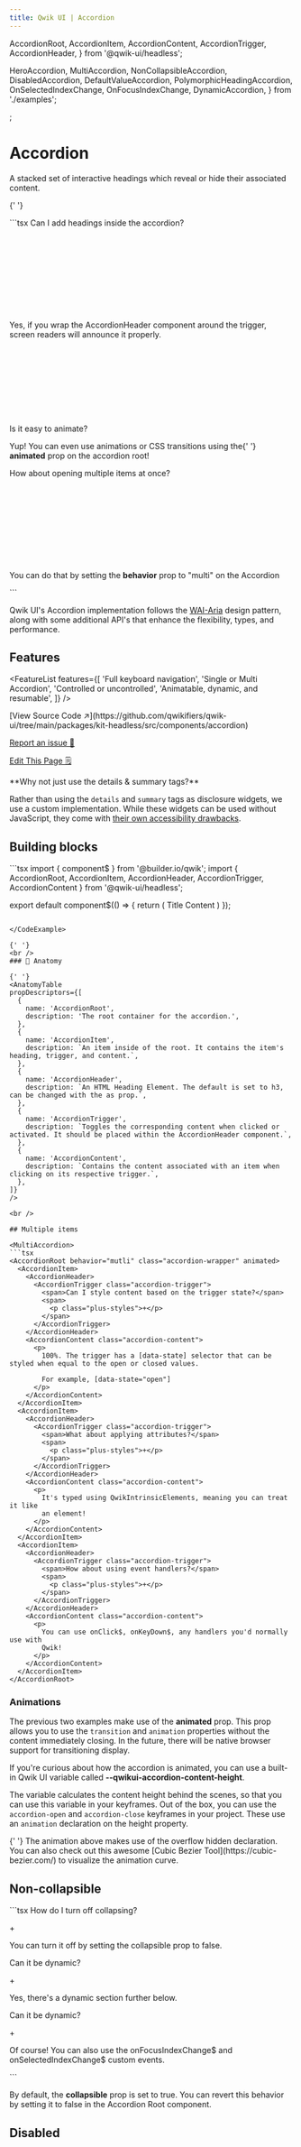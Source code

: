 ```yaml
---
title: Qwik UI | Accordion
---
```


  AccordionRoot,
  AccordionItem,
  AccordionContent,
  AccordionTrigger,
  AccordionHeader,
} from '@qwik-ui/headless';

  HeroAccordion,
  MultiAccordion,
  NonCollapsibleAccordion,
  DisabledAccordion,
  DefaultValueAccordion,
  PolymorphicHeadingAccordion,
  OnSelectedIndexChange,
  OnFocusIndexChange,
  DynamicAccordion,
} from './examples';


<StatusBanner status={statusByComponent.headless.Accordion} />;

# Accordion

A stacked set of interactive headings which reveal or hide their associated content.

{' '}

<HeroAccordion>
  ```tsx
  <AccordionRoot class="accordion-wrapper" animated>
    <AccordionItem>
      <AccordionHeader>
        <AccordionTrigger class="accordion-trigger">
          <span>Can I add headings inside the accordion?</span>
          <span>
            <SVG />
          </span>
        </AccordionTrigger>
      </AccordionHeader>
      <AccordionContent class="accordion-content">
        <p>
          Yes, if you wrap the AccordionHeader component around the trigger, screen
          readers will announce it properly.
        </p>
      </AccordionContent>
    </AccordionItem>
    <AccordionItem>
      <AccordionHeader>
        <AccordionTrigger class="accordion-trigger">
          <span>Is it easy to animate?</span>
          <span>
            <SVG />
          </span>
        </AccordionTrigger>
      </AccordionHeader>
      <AccordionContent class="accordion-content">
        <p>
          Yup! You can even use animations or CSS transitions using the{' '}
          <strong>animated</strong> prop on the accordion root!
        </p>
      </AccordionContent>
    </AccordionItem>
    <AccordionItem>
      <AccordionHeader>
        <AccordionTrigger class="accordion-trigger">
          <span>How about opening multiple items at once?</span>
          <span>
            <SVG />
          </span>
        </AccordionTrigger>
      </AccordionHeader>
      <AccordionContent class="accordion-content">
        <p>
          You can do that by setting the <strong>behavior</strong> prop to "multi" on the
          Accordion
        </p>
      </AccordionContent>
    </AccordionItem>
  </AccordionRoot>
  ```
</HeroAccordion>

Qwik UI's Accordion implementation follows the [WAI-Aria](https://www.w3.org/WAI/ARIA/apg/patterns/accordion/) design pattern, along with some additional API's that enhance the flexibility, types, and performance.

## Features

<FeatureList
  features={[
    'Full keyboard navigation',
    'Single or Multi Accordion',
    'Controlled or uncontrolled',
    'Animatable, dynamic, and resumable',
  ]}
/>

<div class="mb-6 mt-10 flex flex-col gap-2">
[View Source Code ↗️](https://github.com/qwikifiers/qwik-ui/tree/main/packages/kit-headless/src/components/accordion)

[Report an issue 🚨](https://github.com/qwikifiers/qwik-ui/issues)

[Edit This Page 🗒️](<https://github.com/qwikifiers/qwik-ui/edit/main/apps/website/src/routes/docs/headless/(components)/accordion/index.mdx>)

</div>

<Note status="info"> 
**Why not just use the details & summary tags?**

Rather than using the `details` and `summary` tags as disclosure widgets, we use a custom implementation. While these widgets can be used without JavaScript, they come with [their own accessibility drawbacks](https://www.scottohara.me/blog/2022/09/12/details-summary.html).

</Note>

## Building blocks

  <CodeExample>
  ```tsx
  import { component$ } from '@builder.io/qwik';
  import { 
    AccordionRoot, 
    AccordionItem, 
    AccordionHeader, 
    AccordionTrigger, 
    AccordionContent 
  } from '@qwik-ui/headless';

export default component$(() => {
return (
<AccordionRoot>
<AccordionItem>
<AccordionHeader>
<AccordionTrigger>Title</AccordionTrigger>
</AccordionHeader>
<AccordionContent>Content</AccordionContent>
</AccordionItem>
</AccordionRoot>
)
});

````

</CodeExample>

{' '}
<br />
### 🎨 Anatomy

{' '}
<AnatomyTable
propDescriptors={[
  {
    name: 'AccordionRoot',
    description: 'The root container for the accordion.',
  },
  {
    name: 'AccordionItem',
    description: `An item inside of the root. It contains the item's heading, trigger, and content.`,
  },
  {
    name: 'AccordionHeader',
    description: `An HTML Heading Element. The default is set to h3, can be changed with the as prop.`,
  },
  {
    name: 'AccordionTrigger',
    description: `Toggles the corresponding content when clicked or activated. It should be placed within the AccordionHeader component.`,
  },
  {
    name: 'AccordionContent',
    description: `Contains the content associated with an item when clicking on its respective trigger.`,
  },
]}
/>

<br />

## Multiple items

<MultiAccordion>
```tsx
<AccordionRoot behavior="mutli" class="accordion-wrapper" animated>
  <AccordionItem>
    <AccordionHeader>
      <AccordionTrigger class="accordion-trigger">
        <span>Can I style content based on the trigger state?</span>
        <span>
          <p class="plus-styles">+</p>
        </span>
      </AccordionTrigger>
    </AccordionHeader>
    <AccordionContent class="accordion-content">
      <p>
        100%. The trigger has a [data-state] selector that can be styled when equal to the open or closed values.

        For example, [data-state="open"]
      </p>
    </AccordionContent>
  </AccordionItem>
  <AccordionItem>
    <AccordionHeader>
      <AccordionTrigger class="accordion-trigger">
        <span>What about applying attributes?</span>
        <span>
          <p class="plus-styles">+</p>
        </span>
      </AccordionTrigger>
    </AccordionHeader>
    <AccordionContent class="accordion-content">
      <p>
        It's typed using QwikIntrinsicElements, meaning you can treat it like
        an element!
      </p>
    </AccordionContent>
  </AccordionItem>
  <AccordionItem>
    <AccordionHeader>
      <AccordionTrigger class="accordion-trigger">
        <span>How about using event handlers?</span>
        <span>
          <p class="plus-styles">+</p>
        </span>
      </AccordionTrigger>
    </AccordionHeader>
    <AccordionContent class="accordion-content">
      <p>
        You can use onClick$, onKeyDown$, any handlers you'd normally use with
        Qwik!
      </p>
    </AccordionContent>
  </AccordionItem>
</AccordionRoot>
````

</MultiAccordion>

### Animations

The previous two examples make use of the **animated** prop. This prop allows you to use the `transition` and `animation` properties without the content immediately closing. In the future, there will be native browser support for transitioning display.

If you're curious about how the accordion is animated, you can use a built-in Qwik UI variable called **--qwikui-accordion-content-height**.

The variable calculates the content height behind the scenes, so that you can use this variable in your keyframes. Out of the box, you can use the `accordion-open` and `accordion-close` keyframes in your project. These use an `animation` declaration on the height property.

<Note status="info">
  {' '}
  The animation above makes use of the overflow hidden declaration. You can also check out
  this awesome [Cubic Bezier Tool](https://cubic-bezier.com/) to visualize the animation curve.
</Note>

## Non-collapsible

<NonCollapsibleAccordion>
  ```tsx
  <AccordionRoot class="accordion-wrapper" animated={true} collapsible={false}>
    <AccordionItem>
      <AccordionHeader>
        <AccordionTrigger class="accordion-trigger">
          <span>How do I turn off collapsing?</span>
          <span>
            <p class="plus-styles">+</p>
          </span>
        </AccordionTrigger>
      </AccordionHeader>
      <AccordionContent class="accordion-content">
        <p>You can turn it off by setting the collapsible prop to false.</p>
      </AccordionContent>
    </AccordionItem>
    <AccordionItem>
      <AccordionHeader>
        <AccordionTrigger class="accordion-trigger">
          <span>Can it be dynamic?</span>
          <span>
            <p class="plus-styles">+</p>
          </span>
        </AccordionTrigger>
      </AccordionHeader>
      <AccordionContent class="accordion-content">
        <p>Yes, there's a dynamic section further below.</p>
      </AccordionContent>
    </AccordionItem>
    <AccordionItem>
      <AccordionHeader>
        <AccordionTrigger class="accordion-trigger">
          <span>Can it be dynamic?</span>
          <span>
            <p class="plus-styles">+</p>
          </span>
        </AccordionTrigger>
      </AccordionHeader>
      <AccordionContent class="accordion-content">
        <p>
          Of course! You can also use the onFocusIndexChange$ and onSelectedIndexChange$
          custom events.
        </p>
      </AccordionContent>
    </AccordionItem>
  </AccordionRoot>
  ```
</NonCollapsibleAccordion>

By default, the <strong>collapsible</strong> prop is set to true. You can revert this behavior by setting it to false in the Accordion Root component.

## Disabled

<DisabledAccordion>
  ```tsx
  <AccordionRoot class="accordion-wrapper">
    <AccordionItem>
      <AccordionHeader>
        <AccordionTrigger class="accordion-trigger">
          <span>I'm enabled!</span>
          <span>
            <SVG />
          </span>
        </AccordionTrigger>
      </AccordionHeader>
      <AccordionContent class="accordion-content">
        <p>
          Hey, I'm enabled! This is because I don't use the disabled prop on the trigger.
        </p>
      </AccordionContent>
    </AccordionItem>
    <AccordionItem>
      <AccordionHeader>
        <AccordionTrigger class="accordion-trigger">
          <span>I'm enabled!</span>
          <span>
            <SVG />
          </span>
        </AccordionTrigger>
      </AccordionHeader>
      <AccordionContent class="accordion-content">
        <p>
          Hey, I'm enabled! This is because I don't use the disabled prop on the trigger.
        </p>
      </AccordionContent>
    </AccordionItem>
    <AccordionItem>
      <AccordionHeader>
        <AccordionTrigger class="accordion-trigger" disabled={true}>
          <span>I'm disabled!</span>
          <span>
            <SVG />
          </span>
        </AccordionTrigger>
      </AccordionHeader>
      <AccordionContent class="accordion-content">
        <p>You can't view this content!</p>
      </AccordionContent>
    </AccordionItem>
  </AccordionRoot>
  ```
</DisabledAccordion>

When disabling an accordion trigger, you're adding the default disabled browser behavior, along with removing the element from the focus order.

Any disabled elements will be skipped over when using tab or the `Up Arrow` and `Down Arrow` keys. You can do this by adding the **disabled** prop on any trigger.

## Default Value

<DefaultValueAccordion>
  ```tsx
  <AccordionRoot class="accordion-wrapper">
    <AccordionItem>
      <AccordionHeader>
        <AccordionTrigger class="accordion-trigger">
          <span>Not open by default.</span>
          <span>
            <SVG />
          </span>
        </AccordionTrigger>
      </AccordionHeader>
      <AccordionContent class="accordion-content">
        <p>I wasn't open by default!</p>
      </AccordionContent>
    </AccordionItem>
    <AccordionItem defaultValue={true}>
      <AccordionHeader>
        <AccordionTrigger class="accordion-trigger">
          <span>I'm open!</span>
          <span>
            <SVG />
          </span>
        </AccordionTrigger>
      </AccordionHeader>
      <AccordionContent class="accordion-content">
        <p>
          You can open me by default by putting the defaultValue prop on the Accordion
          Item.
        </p>
      </AccordionContent>
    </AccordionItem>
    <AccordionItem>
      <AccordionHeader>
        <AccordionTrigger class="accordion-trigger">
          <span>Not open by default.</span>
          <span>
            <SVG />
          </span>
        </AccordionTrigger>
      </AccordionHeader>
      <AccordionContent class="accordion-content">
        <p>I wasn't open by default!</p>
      </AccordionContent>
    </AccordionItem>
  </AccordionRoot>
  ```
</DefaultValueAccordion>

You can make the accordion items uncontrolled by adding the **defaultValue** prop on the items. This will open an accordion item without user interaction, and can be used on both type single and multi accordions.

<Note status="warning">
**Don't try to open multiple items with single mode!**

If you're using `behavior="single"` with multiple defaultValue accordion items, the last item will be the one that opens. You may experience flickering behavior as well.

</Note>

## Custom Heading Label

<PolymorphicHeadingAccordion>
  ```tsx
  <AccordionRoot class="accordion-wrapper">
    <AccordionItem>
      <AccordionHeader as="h4">
        <AccordionTrigger class="accordion-trigger">
          <span>I'm an h4</span>
          <span>
            <SVG />
          </span>
        </AccordionTrigger>
      </AccordionHeader>
      <AccordionContent class="accordion-content">
        <p>My Heading is an h4!</p>
      </AccordionContent>
    </AccordionItem>
    <AccordionItem>
      <AccordionHeader as="h5">
        <AccordionTrigger class="accordion-trigger">
          <span>I'm an h5</span>
          <span>
            <SVG />
          </span>
        </AccordionTrigger>
      </AccordionHeader>
      <AccordionContent class="accordion-content">
        <p>My Heading is an h5!</p>
      </AccordionContent>
    </AccordionItem>
    <AccordionItem>
      <AccordionHeader as="h6">
        <AccordionTrigger class="accordion-trigger">
          <span>I'm an h6</span>
          <span>
            <SVG />
          </span>
        </AccordionTrigger>
      </AccordionHeader>
      <AccordionContent class="accordion-content">
        <p>My Heading is an h6!</p>
      </AccordionContent>
    </AccordionItem>
  </AccordionRoot>
  ```
</PolymorphicHeadingAccordion>

By default, when using the `AccordionHeader` component, it's rendered as an `h3` tag. You can render your heading of choice by using the **as** prop.

## Selected Index

<OnSelectedIndexChange>
  ```tsx
  const selectedIndexSig = useSignal(0);

<AccordionRoot class="accordion-wrapper" 
  onSelectedIndexChange$={(index) => {
    selectedIndexSig.value = index;
  }}>
    <AccordionItem>
      <AccordionHeader>
        <AccordionTrigger class="accordion-trigger">
          <span>Can I contribute to Qwik UI?</span>
          <span>
            <SVG />
          </span>
        </AccordionTrigger>
      </AccordionHeader>
      <AccordionContent class="accordion-content">
        <p>
          Absolutely! You can reach out to us in the Qwikifiers discord.
        </p>
      </AccordionContent>
    </AccordionItem>
    <AccordionItem>
      <AccordionHeader>
        <AccordionTrigger class="accordion-trigger">
          <span>How many people are learning Qwik?</span>
          <span>
            <SVG />
          </span>
        </AccordionTrigger>
      </AccordionHeader>
      <AccordionContent class="accordion-content">
        <p>
          According to the 2023 stack overflow survey, it's close to the amount of people learning Remix already!
        </p>
      </AccordionContent>
    </AccordionItem>
    <AccordionItem>
      <AccordionHeader>
        <AccordionTrigger class="accordion-trigger">
          <span>What's the Qwikifiers discord?</span>
          <span>
            <SVG />
          </span>
        </AccordionTrigger>
      </AccordionHeader>
      <AccordionContent class="accordion-content">
        <p>
          A group of active contributors in the Qwik ecosystem!
        </p>
      </AccordionContent>
    </AccordionItem>
  </AccordionRoot>
```
</OnSelectedIndexChange>

`onSelectedIndexChange$` will keep track of the current selected index. It can be useful for when you want to programmatically change something based on a user's interaction.

## Focused Index

<OnFocusIndexChange>
```tsx
  const focusedIndexSig = useSignal(0);

  <AccordionRoot class="accordion-wrapper" 
  onFocusIndexhange$={(index) => {
    focusIndexSig.value = index;
  }}>
    <AccordionItem>
      <AccordionHeader>
        <AccordionTrigger class="accordion-trigger">
          <span>Is Qwik Production Ready?</span>
          <span>
            <SVG />
          </span>
        </AccordionTrigger>
      </AccordionHeader>
      <AccordionContent class="accordion-content">
        <p>
          Yes! Since 1.0 back in May, Qwik apps are great for production.
        </p>
      </AccordionContent>
    </AccordionItem>
    <AccordionItem>
      <AccordionHeader>
        <AccordionTrigger class="accordion-trigger">
          <span>Why is Qwik so fast?</span>
          <span>
            <SVG />
          </span>
        </AccordionTrigger>
      </AccordionHeader>
      <AccordionContent class="accordion-content">
        <p>
          Because you're doing less work! Thanks to resumability we execute JavaScript on interaction.
        </p>
      </AccordionContent>
    </AccordionItem>
    <AccordionItem>
      <AccordionHeader>
        <AccordionTrigger class="accordion-trigger">
          <span>What if I want to use React?</span>
          <span>
            <SVG />
          </span>
        </AccordionTrigger>
      </AccordionHeader>
      <AccordionContent class="accordion-content">
        <p>
          Check out Qwik-React! It allows you to partially hydrate React components into your Qwik app.
        </p>
      </AccordionContent>
    </AccordionItem>
  </AccordionRoot>
```
</OnFocusIndexChange>

`onFocusIndexChange$` will keep track of the current focused index. It can be useful for when you want to programmatically change something based on what the user focuses.

<Note status="info">
  {' '}
  When a user clicks a trigger, they are also focusing it, which is worth keeping in mind when
  using this custom event.
</Note>

## Dynamic

<DynamicAccordion>
  ```tsx
    export const DynamicAccordion = component$(
    ({ itemsLength = 3}: DynamicAccordionProps) => {

    const itemIndexToAdd = useSignal<string>('0');
    const itemIndexToDelete = useSignal<string>('0');

    // start off with some items
    const items = [];
    const newItem = { label: 'New Item', id: Math.random() };

    for(let i = 0; i < itemsLength; i++) {
      items.push({
          label: `Original Item ${i + 1}`,
          id: Math.random()
      });
    }

    const itemStore = useStore<{ label: string, id: number }[]>(items);

    return (
    <div>
      <label>
        <input bind:value={itemIndexToAdd} />
        <span>Index to Add</span>
      </label>

      <label>
        <input bind:value={itemIndexToDelete} />
        <span>Index to Delete</span>
      </label>
    </div>

    <AccordionRoot class="dynamic-root">
      {itemStore.map(({label, id}, index) => {
        return (
          <AccordionItem id={`${id}`} key={id}>
            <AccordionHeader>
              <AccordionTrigger class="dynamic-trigger">
                {label}
              </AccordionTrigger>
            </AccordionHeader>
            <AccordionContent class="dynamic-content">index: {index}</AccordionContent>
          </AccordionItem>
        );
      })}
    </AccordionRoot>
    <div>
      <button
        style={{ color: 'green', marginTop: '1rem' }}
        onClick$={() => {
          if (itemStore.length > 2) {
            itemStore.splice(parseInt(itemIndexToAdd.value), 1);
          }
        }}
      >
        <strong>Add Item</strong>
      </button>
      <button
        style={{ color: 'red', marginTop: '1rem' }}
        onClick$={() => {
          if (itemStore.length < 6) {
            itemStore.splice(parseInt(itemIndexToAdd.value), 0, newItem);
          }
        }}
      >
        <strong>Remove Item</strong>
      </button>
    </div>
    )}

);

```
</DynamicAccordion>

You can embrace reactivity, using signals, stores, and however else you'd like to use the Accordion with dynamic behavior.

When an Accordion Item is removed, a [Visible Task](https://qwik.builder.io/docs/components/tasks/#usevisibletask) runs that will clean up the DOM node in the browser, ensuring that you stay clear of race condition or memory leak issues.

> You can add or remove something at any index and the focus order will adhere to the DOM hierarchy!

<div class="my-4">
  If you'd prefer to add your own <strong>id</strong> to the Accordion Item with dynamic behavior, you can add the `id` prop to the Accordion Item. This can be useful when you'd like the id value to be sync with your custom logic.
</div>

By default, the Accordion Item has a locally scoped id with Qwik's `useId` hook. All children elements will be prefixed by its respective item id, followed by a dash and the element. For example, `{id}-trigger`.

## Accessibility

### Keyboard interaction

<KeyboardInteractionTable keyDescriptors={
[
  {
    keyTitle: 'Tab',
    description: 'Moves focus to the next focusable trigger.',
  },
  {
    keyTitle: 'Shift + Tab',
    description: 'Moves focus to the previous focusable trigger.',
  },
  {
    keyTitle: 'Space / Enter',
    description: 'Expand or collapse the Accordion Trigger.',
  },
  {
    keyTitle: 'Up Arrow',
    description: 'When focus is on an accordion trigger, it will move to the previous one, or the last if at the top.'
  },
  {
    keyTitle: 'Down Arrow',
    description: 'When focus is on an accordion trigger, it will move to the next one, or the first if at the bottom.'
  },
  {
    keyTitle: 'Home',
    description: 'When on an Accordion Trigger, Moves focus to the first Accordion Trigger.',
  },
  {
    keyTitle: 'End',
    description: 'When on an Accordion Trigger, Moves focus to the last Accordion Trigger.',
  },

]
}/>

## API

### Accordion Root

<APITable
propDescriptors={[
  {
    name: 'behavior',
    type: 'string',
    description:
      'Determines whether the Accordion will open one or multiple items at a time.',
  },
  {
    name: 'collapsible',
    type: 'boolean',
    description: 'Will allow the accordion to collapse items if set to true.',
  },
  {
    name: 'animated',
    type: 'boolean',
    description:
      'Allows the trigger to close using the onAnimationEnd$ and onTransitionEnd$ event handlers.',
  },
  {
    name: 'onSelectedIndexChange$',
    type: 'function',
    info: 'PropFunction<(index: number) => void>',
    description:
      'An event hook that gets notified whenever the selected index changes.',
  },
  {
    name: 'onFocusIndexChange$',
    type: 'function',
    info: 'PropFunction<(index: number) => void>',
    description:
      'An event hook that gets notified whenever the focus index changes.',
  },
]}
/>

<br />

### Accordion Item

<APITable
propDescriptors={[
  {
    name: 'id',
    type: 'string',
    description:
      'Allows the consumer to supply their own id attribute for the item and its descendants.',
  },
  {
    name: 'defaultValue',
    type: 'boolean',
    description:
      'Determines whether the Accordion Item will open by default.',
  },
]}
/>

<br />

### Accordion Header

<APITable
propDescriptors={[
  {
    name: 'as',
    type: 'union',
    info: `'h1' | 'h2' | 'h3' | 'h4' | 'h5' | 'h6'`,
    description:
      'Sets the heading tag of the Accordion Header (Rendered HTML)',
  },
]}
/>

<br />

### Common Built-in Props

Thanks to `QwikIntrinsicAttributes` , you can use most if not all normal JSX props and handlers on the semantically correlated component. Here are some of the most common ones:

<APITable
propDescriptors={[
  {
    name: 'class',
    type: 'string',
    description: 'CSS classes you can apply',
  },
  {
    name: 'style',
    type: 'string',
    description: 'CSS styles you can apply',
  },
  {
    name: 'disabled',
    type: 'boolean',
    description: 'Disables the element',
  },
  {
    name: 'onClick$',
    type: 'function',
    info: 'PropFunction<() => void>',
    description:
      'A custom click handler that executes when the element is clicked.',
  },
  {
    name: 'onKeyDown$',
    type: 'function',
    info: 'PropFunction<() => void>',
    description:
      'A custom click handler that executes when the key is pressed down.',
  },
  {
    name: 'onFocus$',
    type: 'function',
    info: 'PropFunction<() => void>',
    description:
      'A custom click handler that executes when element is focused.',
  },
]}
/>
```
